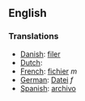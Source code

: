 ==English==

===Translations===

*[[Danish]]: [[filer]]
*[[Dutch]]: [[]]
*[[French]]: [[fichier]] ''m''
*[[German]]: [[Datei]] ''f''
*[[Spanish]]: [[archivo]]